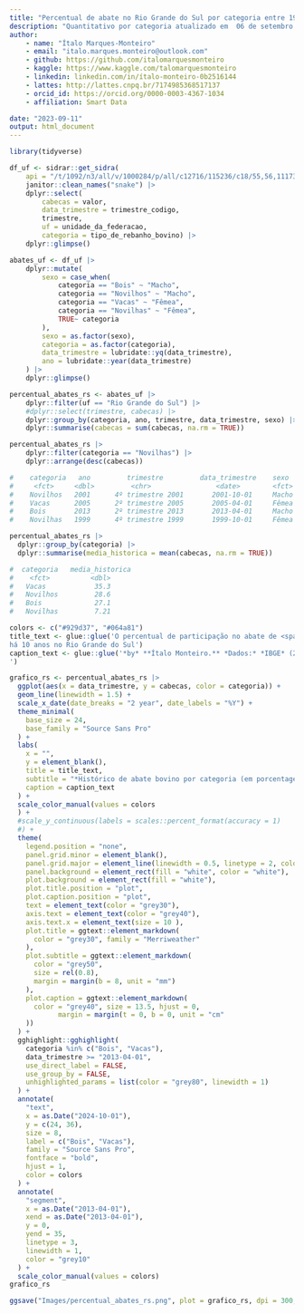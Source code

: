 ```yaml
---
title: "Percentual de abate no Rio Grande do Sul por categoria entre 1997 a 2023"
description: "Quantitativo por categoria atualizado em  06 de setembro de 2023 pelo IBGE"
author: 
    - name: "Ítalo Marques-Monteiro"
    - email: "italo.marques.monteiro@outlook.com"
    - github: https://github.com/italomarquesmonteiro
    - kaggle: https://www.kaggle.com/talomarquesmonteiro
    - linkedin: linkedin.com/in/ítalo-monteiro-0b2516144
    - lattes: http://lattes.cnpq.br/7174985368517137
    - orcid_id: https://orcid.org/0000-0003-4367-1034
    - affiliation: Smart Data  

date: "2023-09-11"
output: html_document
---
```




```r
library(tidyverse)
```


```r
df_uf <- sidrar::get_sidra(
    api = "/t/1092/n3/all/v/1000284/p/all/c12716/115236/c18/55,56,111734,111735/c12529/118225/d/v1000284%202") |>
    janitor::clean_names("snake") |>
    dplyr::select(
        cabecas = valor,
        data_trimestre = trimestre_codigo,
        trimestre,
        uf = unidade_da_federacao,
        categoria = tipo_de_rebanho_bovino) |>
    dplyr::glimpse()
```

```r
abates_uf <- df_uf |>
    dplyr::mutate(
        sexo = case_when(
            categoria == "Bois" ~ "Macho",
            categoria == "Novilhos" ~ "Macho",
            categoria == "Vacas" ~ "Fêmea",
            categoria == "Novilhas" ~ "Fêmea",
            TRUE~ categoria
        ),
        sexo = as.factor(sexo),
        categoria = as.factor(categoria),
        data_trimestre = lubridate::yq(data_trimestre),
        ano = lubridate::year(data_trimestre)
    ) |>
    dplyr::glimpse()
```

```r
percentual_abates_rs <- abates_uf |>
    dplyr::filter(uf == "Rio Grande do Sul") |>
    #dplyr::select(trimestre, cabecas) |>
    dplyr::group_by(categoria, ano, trimestre, data_trimestre, sexo) |>
    dplyr::summarise(cabecas = sum(cabecas, na.rm = TRUE))
```


```r
percentual_abates_rs |>
    dplyr::filter(categoria == "Novilhas") |>
    dplyr::arrange(desc(cabecas))

#    categoria   ano         trimestre         data_trimestre    sexo   cabecas
#     <fct>     <dbl>         <chr>                <date>        <fct>   <dbl>
#    Novilhos   2001      4º trimestre 2001       2001-10-01     Macho    50.2
#    Vacas      2005      2º trimestre 2005       2005-04-01     Fêmea    44.7
#    Bois       2013      2º trimestre 2013       2013-04-01     Macho    37.1
#    Novilhas   1999      4º trimestre 1999       1999-10-01     Fêmea    16.5
```

```r
percentual_abates_rs |>
  dplyr::group_by(categoria) |>
  dplyr::summarise(media_historica = mean(cabecas, na.rm = TRUE))

#  categoria   media_historica
#    <fct>          <dbl>
#   Vacas            35.3
#   Novilhos         28.6
#   Bois             27.1
#   Novilhas         7.21
```


```r
colors <- c("#929d37", "#064a81")
title_text <- glue::glue('O percentual de participação no abate de <span style = "color:{colors[2]}">**vacas**</span><br> é superior ao abate de <span style = "color:{colors[1]}">**bois**</span> 
há 10 anos no Rio Grande do Sul')
caption_text <- glue::glue('*by* **Ítalo Monteiro.** *Dados:* *IBGE* (2023). *Nota:* <span style = "color:{colors[1]}">**Bois**</span> - bovino macho adulto, com 2 anos de idade ou mais. Inclui o macho não castrado (touro). <span style = "color:{colors[2]}">**Vacas**</span><br> - bovino fêmea adulta, com 2 anos de idade ou mais, independente de já ter parido ou não. Os dados são oriundos de estabelecimentos que estão sob inspeção sanitária federal, estadual ou municipal.
')

grafico_rs <- percentual_abates_rs |>
  ggplot(aes(x = data_trimestre, y = cabecas, color = categoria)) +
  geom_line(linewidth = 1.5) +
  scale_x_date(date_breaks = "2 year", date_labels = "%Y") +
  theme_minimal(
    base_size = 24,
    base_family = "Source Sans Pro"
  ) +
  labs(
    x = "",
    y = element_blank(),
    title = title_text,
    subtitle = "*Histórico de abate bovino por categoria (em porcentagem)*",
    caption = caption_text
  ) +
  scale_color_manual(values = colors
  ) +
  #scale_y_continuous(labels = scales::percent_format(accuracy = 1)
  #) +
  theme(
    legend.position = "none",
    panel.grid.minor = element_blank(),
    panel.grid.major = element_line(linewidth = 0.5, linetype = 2, color = "grey85"), # nolint
    panel.background = element_rect(fill = "white", color = "white"),
    plot.background = element_rect(fill = "white"),
    plot.title.position = "plot",
    plot.caption.position = "plot",
    text = element_text(color = "grey30"),
    axis.text = element_text(color = "grey40"),
    axis.text.x = element_text(size = 10 ),
    plot.title = ggtext::element_markdown(
      color = "grey30", family = "Merriweather"
    ),
    plot.subtitle = ggtext::element_markdown(
      color = "grey50",
      size = rel(0.8),
      margin = margin(b = 8, unit = "mm")
    ),
    plot.caption = ggtext::element_markdown(
      color = "grey40", size = 13.5, hjust = 0,
            margin = margin(t = 0, b = 0, unit = "cm"
    ))
  ) +
  gghighlight::gghighlight(
    categoria %in% c("Bois", "Vacas"),
    data_trimestre >= "2013-04-01",
    use_direct_label = FALSE,
    use_group_by = FALSE,
    unhighlighted_params = list(color = "grey80", linewidth = 1)
  ) +
  annotate(
    "text",
    x = as.Date("2024-10-01"),
    y = c(24, 36),
    size = 8,
    label = c("Bois", "Vacas"),
    family = "Source Sans Pro",
    fontface = "bold",
    hjust = 1,
    color = colors
  ) +
  annotate(
    "segment",
    x = as.Date("2013-04-01"),
    xend = as.Date("2013-04-01"),
    y = 0,
    yend = 35,
    linetype = 3,
    linewidth = 1,
    color = "grey10"
  ) +
  scale_color_manual(values = colors)
grafico_rs
```


```r
ggsave("Images/percentual_abates_rs.png", plot = grafico_rs, dpi = 300, width = 17, height = 9)
```